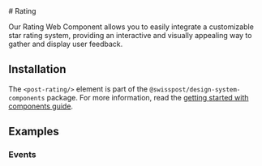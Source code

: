 
<Meta of={RatingStories} />

<div className="docs-title">
  # Rating

  <nav>
    <link-design of={JSON.stringify(RatingStories)}></link-design>
  </nav>
</div>

<p className="lead">Our Rating Web Component allows you to easily integrate
a customizable star rating system, providing an
interactive and visually appealing way to gather and display user feedback.</p>

<Canvas of={RatingStories.Default} sourceState='shown'/>
<Controls of={RatingStories.Default} />

## Installation

The `<post-rating/>` element is part of the `@swisspost/design-system-components` package.
For more information, read the <a href="/?path=/docs/edfb619b-fda1-4570-bf25-20830303d483--docs">getting started with components guide</a>.

## Examples

### Events

<Source code={SampleEvents} language="ts" />



